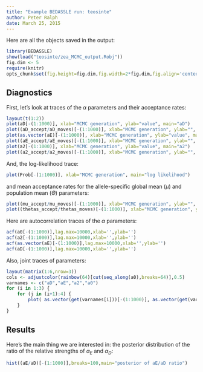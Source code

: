 ```yaml
---
title: "Example BEDASSLE run: teosinte"
author: Peter Ralph
date: March 25, 2015
---
```


Here are all the objects saved in the output:
```r
library(BEDASSLE)
show(load("teosinte/zea_MCMC_output.Robj"))
fig.dim <- 5
require(knitr)
opts_chunk$set(fig.height=fig.dim,fig.width=2*fig.dim,fig.align='center')
```

Diagnostics
-----------

First, let's look at traces of the $\alpha$ parameters and their acceptance rates:
```r
layout(t(1:2))
plot(aD[-(1:1000)], xlab="MCMC generation", ylab="value", main="aD")
plot((aD_accept/aD_moves)[-(1:1000)], xlab="MCMC generation", ylab="", main="aD acceptance", ylim=c(0,1))
plot(as.vector(aE)[-(1:1000)], xlab="MCMC generation", ylab="value", main="aE")
plot((aE_accept/aE_moves)[-(1:1000)], xlab="MCMC generation", ylab="", main="aE acceptance", ylim=c(0,1))
plot(a2[-(1:1000)], xlab="MCMC generation", ylab="value", main="a2")
plot((a2_accept/a2_moves)[-(1:1000)], xlab="MCMC generation", ylab="", main="a2 acceptance", ylim=c(0,1))
```


And, the log-likelihood trace:
```r
plot(Prob[-(1:1000)], xlab="MCMC generation", main="log likelihood")
```
and mean acceptance rates for the allele-specific global mean ($\mu$) and population mean ($\Theta$) parameters:
```r
plot((mu_accept/mu_moves)[-(1:1000)], xlab="MCMC generation", ylab="", main="mu acceptance", ylim=c(0,1) )
plot((thetas_accept/thetas_moves)[-(1:1000)], xlab="MCMC generation", ylab="", main="thetas acceptance", ylim=c(0,1) )
```


Here are autocorrelation traces of the $\alpha$ parameters:
```r
acf(a0[-(1:1000)],lag.max=10000,xlab='',ylab='')
acf(a2[-(1:1000)],lag.max=10000,xlab='',ylab='')
acf(as.vector(aE)[-(1:1000)],lag.max=10000,xlab='',ylab='')
acf(aD[-(1:1000)],lag.max=10000,xlab='',ylab='')
```

Also, joint traces of parameters:
```r
layout(matrix(1:6,nrow=3))
cols <- adjustcolor(rainbow(64)[cut(seq_along(a0),breaks=64)],0.5)
varnames <- c("aD","aE","a2","a0")
for (i in 1:3) {
    for (j in (i+1):4) {
        plot( as.vector(get(varnames[i]))[-(1:1000)], as.vector(get(varnames[j]))[-(1:1000)], col=cols, pch=20, xlab=varnames[i], ylab=varnames[j] ) 
    }
}
```


Results
-------

Here's the main thing we are interested in:
the posterior distribution of the ratio of the relative strengths of $\alpha_E$ and $\alpha_D$:
```r
hist((aE/aD)[-(1:1000)],breaks=100,main="posterior of aE/aD ratio")
```


